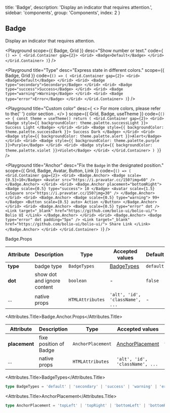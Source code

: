 
  title: 'Badge',
  description: 'Display an indicator that requires attention.',
  sidebar: 'components',
  group: 'Components',
  index: 2
}

## Badge

Display an indicator that requires attention.

<Playground
  scope={{ Badge, Grid }}
  desc="Show number or text."
  code={`
() => (
  <Grid.Container gap={2}>
    <Grid>
      <Badge>Default</Badge>
    </Grid>
  </Grid.Container>
)`}
/>

<Playground
  title="Type"
  desc="Express state in different colors."
  scope={{ Badge, Grid }}
  code={`
() => (
  <Grid.Container gap={2}>
    <Grid>
      <Badge>Default</Badge>
    </Grid>
    <Grid>
      <Badge type="secondary">Secondary</Badge>
    </Grid>
    <Grid>
      <Badge type="success">Success</Badge>
    </Grid>
    <Grid>
      <Badge type="warning">Warning</Badge>
    </Grid>
    <Grid>
      <Badge type="error">Error</Badge>
    </Grid>
  </Grid.Container>
)
`}
/>

<Playground
  title="Custom color"
  desc={
    <>
      For more colors, please refer to the{' '}
      <NextLink href="/guide/colors">
        <Link color>color section</Link>
      </NextLink>
      .
    </>
  }
  scope={{ Grid, Badge, useTheme }}
  code={`
() => {
  const theme = useTheme()
  return (
    <Grid.Container gap={2}>
      <Grid>
        <Badge style={{ backgroundColor: theme.palette.successLight }}>
          Success Light
        </Badge>
      </Grid>
      <Grid>
        <Badge style={{ backgroundColor: theme.palette.successDark }}>
          Success Dark
        </Badge>
      </Grid>
      <Grid>
        <Badge style={{ backgroundColor: theme.palette.alert }}>Alert</Badge>
      </Grid>
      <Grid>
        <Badge style={{ backgroundColor: theme.palette.purple }}>Purple</Badge>
      </Grid>
      <Grid>
        <Badge style={{ backgroundColor: theme.palette.violet }}>Violet</Badge>
      </Grid>
    </Grid.Container>
  )
}
`}
/>

<Playground
  title="Anchor"
  desc="Fix the `Badge` in the designated position."
  scope={{ Grid, Badge, Avatar, Button, Link }}
  code={`
() => (
  <Grid.Container gap={2}>
    <Grid>
      <Badge.Anchor>
        <Badge scale={0.5}>10</Badge>
        <Avatar src="https://i.pravatar.cc/150?img=60" />
      </Badge.Anchor>
    </Grid>
    <Grid>
      <Badge.Anchor placement="bottomRight">
        <Badge scale={0.5} type="success">
          10
        </Badge>
        <Avatar scale={1.5} isSquare src="https://i.pravatar.cc/150?img=30" />
      </Badge.Anchor>
    </Grid>
    <Grid>
      <Badge.Anchor>
        <Badge scale={0.5} type="warning">
          99+
        </Badge>
        <Button scale={0.5} auto>
          Action
        </Button>
      </Badge.Anchor>
    </Grid>
    <Grid>
      <Badge.Anchor>
        <Badge scale={0.5} type="error" dot />
        <Link target="_blank" href="https://github.com/bolio-ui/bolio-ui/">
          Bolio UI
        </Link>
      </Badge.Anchor>
    </Grid>
    <Grid>
      <Badge.Anchor>
        <Badge type="error" dot padding="5px" />
        <Link target="_blank" href="https://github.com/bolio-ui/bolio-ui/">
          Share Link
        </Link>
      </Badge.Anchor>
    </Grid>
  </Grid.Container>
)
`}
/>

<Attributes edit="/pages/docs/components/badge.mdx">
<Attributes.Title>Badge.Props</Attributes.Title>

| Attribute | Description                 | Type             | Accepted values                 | Default   |
| --------- | --------------------------- | ---------------- | ------------------------------- | --------- |
| **type**  | badge type                  | `BadgeTypes`     | [BadgeTypes](#badgetypes)       | `default` |
| **dot**   | show dot and ignore content | `boolean`        | -                               | `false`   |
| ...       | native props                | `HTMLAttributes` | `'alt', 'id', 'className', ...` | -         |

<Attributes.Title>Badge.Anchor.Props</Attributes.Title>

| Attribute     | Description            | Type              | Accepted values                     | Default    |
| ------------- | ---------------------- | ----------------- | ----------------------------------- | ---------- |
| **placement** | fixe position of Badge | `AnchorPlacement` | [AnchorPlacement](#anchorplacement) | `topRight` |
| ...           | native props           | `HTMLAttributes`  | `'alt', 'id', 'className', ...`     | -          |

<Attributes.Title>BadgeTypes</Attributes.Title>

```ts
type BadgeTypes = 'default' | 'secondary' | 'success' | 'warning' | 'error'
```

<Attributes.Title>AnchorPlacement</Attributes.Title>

```ts
type AnchorPlacement = 'topLeft' | 'topRight' | 'bottomLeft' | 'bottomRight'
```

</Attributes>

